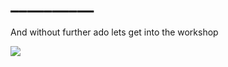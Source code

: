 # \_\_\_\_\_\_\_\_\_\_ {.unnumbered}

And without further ado lets get into the workshop

![](images/reading.png)

